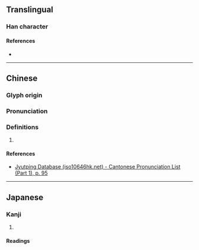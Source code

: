 {{character info/new}}
==Translingual==

===Han character===
{{Han char|rn=38|rad=女|as=14|sn=17|four=44414|canj=VGRG|ids=⿰女臺}}

====References====
* {{Han ref|kx=0273.030|dkj=06827|dj=0541.090|hdz=21085.140|uh=5B2F|ud=23343|bh=ECD5|bd=60629}}

----

==Chinese==
{{zh-forms}}

===Glyph origin===
{{Han etym}}

===Pronunciation===
{{zh-pron
|m=tái
|c=toi4
|mc=y
|oc=y
|cat=
}}

===Definitions===
{{zh-hanzi}}

# {{rfdef|zh}}

====References====
* [http://www.iso10646hk.net/jp/document/download.jsp Jyutping Database (iso10646hk.net) - Cantonese Pronunciation List (Part 1), p. 95]

----

==Japanese==

===Kanji===
{{ja-kanji|grade=|rs=女14}}

# {{defn|lang=ja|sort=女14}}

====Readings====
{{ja-readings|on=[[たい]] (tai), [[だい]] (dai)|kun=[[にぶい]] (nibui)}}